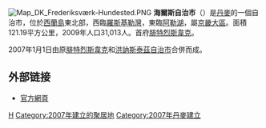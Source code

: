 [[File:Map_DK_Frederiksværk-Hundested.PNG|right]]
'''海爾斯自治市'''（{{lang-da|Halsnæs Kommune}}）是[[丹麥|丹麥]]的一個自治市，位於[[西蘭島|西蘭島]]東北部，西臨[[羅斯基勒灣|羅斯基勒灣]]，東臨[[阿勒湖|阿勒湖]]，屬[[京畿大區|京畿大區]]。面積121.19平方公里，2009年人口31,013人。首府[[腓特烈斯韋克|腓特烈斯韋克]]。

2007年1月1日由原[[腓特烈斯韋克自治市|腓特烈斯韋克]]和[[洪訥斯泰茲自治市|洪訥斯泰茲自治市]]合併而成。
==外部链接==
* [http://www.halsnaes.dk/ 官方網頁] {{Wayback|url=http://www.halsnaes.dk/ |date=20100209004408 }}
{{丹麥自治市}}
[[Category:丹麥市鎮|H]]
[[Category:2007年建立的聚居地|Category:2007年建立的聚居地]]
[[Category:2007年丹麥建立|Category:2007年丹麥建立]]